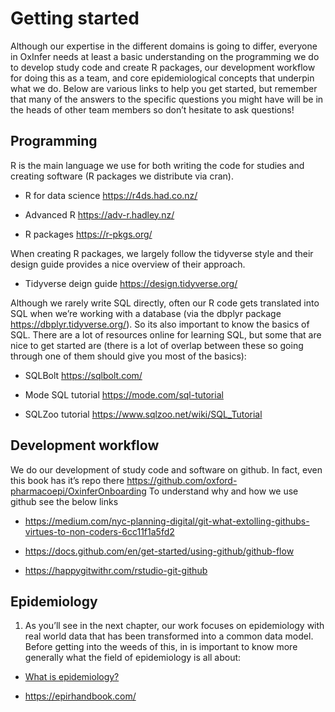 # Getting started {#sec-epi}

Although our expertise in the different domains is going to differ, everyone in OxInfer needs at least a basic understanding on the programming we do to develop study code and create R packages, our development workflow for doing this as a team, and core epidemiological concepts that underpin what we do. Below are various links to help you get started, but remember that many of the answers to the specific questions you might have will be in the heads of other team members so don't hesitate to ask questions!

## Programming

R is the main language we use for both writing the code for studies and creating software (R packages we distribute via cran).

-   R for data science <https://r4ds.had.co.nz/>

-   Advanced R <https://adv-r.hadley.nz/>

-   R packages <https://r-pkgs.org/>

When creating R packages, we largely follow the tidyverse style and their design guide provides a nice overview of their approach.

-   Tidyverse deign guide <https://design.tidyverse.org/>

Although we rarely write SQL directly, often our R code gets translated into SQL when we're working with a database (via the dbplyr package <https://dbplyr.tidyverse.org/>). So its also important to know the basics of SQL. There are a lot of resources online for learning SQL, but some that are nice to get started are (there is a lot of overlap between these so going through one of them should give you most of the basics):

-   SQLBolt <https://sqlbolt.com/>

-   Mode SQL tutorial <https://mode.com/sql-tutorial>

-   SQLZoo tutorial <https://www.sqlzoo.net/wiki/SQL_Tutorial>

## Development workflow

We do our development of study code and software on github. In fact, even this book has it's repo there <https://github.com/oxford-pharmacoepi/OxinferOnboarding> To understand why and how we use github see the below links

-   <https://medium.com/nyc-planning-digital/git-what-extolling-githubs-virtues-to-non-coders-6cc11f1a5fd2>

-   <https://docs.github.com/en/get-started/using-github/github-flow>

-   <https://happygitwithr.com/rstudio-git-github>

## Epidemiology

1.  As you'll see in the next chapter, our work focuses on epidemiology with real world data that has been transformed into a common data model. Before getting into the weeds of this, in is important to know more generally what the field of epidemiology is all about:

-   [What is epidemiology?](https://www.bmj.com/about-bmj/resources-readers/publications/epidemiology-uninitiated/1-what-epidemiology)

-   <https://epirhandbook.com/>

## 

